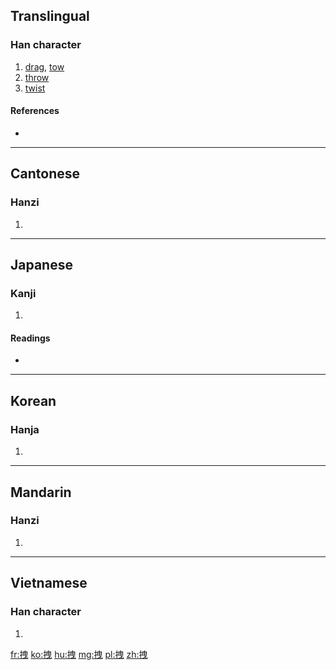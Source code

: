==Translingual==

===Han character===
{{Han char|rn=64|rad=手|as=06|sn=9|four=5500<sub>6</sub>|canj=手中田心 (QLWP)}}

# [[drag]], [[tow]]
# [[throw]]
# [[twist]]

====References====
* {{Han ref|kx=0428.230|dkj=12013|dj=0777.170|hdz=31869.030|uh=62FD|ud=25341|bh=ABFB|bd=44027}}

----

==Cantonese==

===Hanzi===
{{yue-hanzi|jyut=zai6|y=jai6}}

# {{defn|lang=yue|sort=手06}}

----

==Japanese==

===Kanji===
{{ja-kanji|grade=|rs=手06}}

# {{defn|lang=ja|sort=手06}}

====Readings====
* {{ja-readings|on=[[えい]] (ei), [[えつ]] (etsu), [[えち]] (echi), [[せい]] (sei)|kun=[[ひく]] (hiku)}}

----

==Korean==

===Hanja===
{{ko-hanja|hangeul=예|eumhun=|rv=ye|mr=ye|y=yey}}

# {{defn|lang=ko|sort=手06}}

----

==Mandarin==

===Hanzi===
{{cmn-hanzi|pin=[[zhuāi]] ([[zhuai1]])|wg=chuai<sup>1</sup>}}

# {{defn|lang=cmn|sort=手06}}

----

==Vietnamese==

===Han character===
{{vi-hantu|[[duệ]], [[dìa]], [[dấy]]|rs=手06}}

# {{defn|lang=vi|sort=手06}}

[[fr:拽]]
[[ko:拽]]
[[hu:拽]]
[[mg:拽]]
[[pl:拽]]
[[zh:拽]]